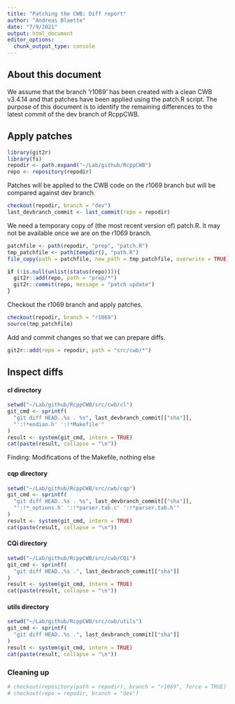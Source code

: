 ```yaml
---
title: "Patching the CWB: Diff report"
author: "Andreas Blaette"
date: "7/9/2021"
output: html_document
editor_options: 
  chunk_output_type: console
---
```


## About this document

We assume that the branch 'r1069' has been created with a clean CWB v3.4.14 and that patches have been applied using the patch.R script. The purpose of this document is to identify the remaining differences to the latest commit of the dev branch of RcppCWB.


## Apply patches

```r
library(git2r)
library(fs)
repodir <- path.expand("~/Lab/github/RcppCWB")
repo <- repository(repodir)
```

Patches will be applied to the CWB code on the r1069 branch but will be compared against dev branch.

```r
checkout(repodir, branch = "dev")
last_devbranch_commit <- last_commit(repo = repodir)
```

We need a temporary copy of (the most recent version of) patch.R. It may not be available once we are on the r1069 branch.

```r
patchfile <- path(repodir, "prep", "patch.R")
tmp_patchfile <- path(tempdir(), "path.R")
file_copy(path = patchfile, new_path = tmp_patchfile, overwrite = TRUE)
```


```r
if (!is.null(unlist(status(repo)))){
  git2r::add(repo, path = "prep/*")
  git2r::commit(repo, message = "patch update")
}
```

Checkout the r1069 branch and apply patches.

```r
checkout(repodir, branch = "r1069")
source(tmp_patchfile)
```

Add and commit changes so that we can prepare diffs.

```r
git2r::add(repo = repodir, path = "src/cwb/*")
```


## Inspect diffs

#### cl directory
  
```r
setwd("~/Lab/github/RcppCWB/src/cwb/cl")
git_cmd <- sprintf(
  "git diff HEAD..%s . %s", last_devbranch_commit[["sha"]],
  "':!*endian.h' ':!*Makefile'"
)
result <- system(git_cmd, intern = TRUE)
cat(paste(result, collapse = "\n"))
```
  Finding: Modifications of the Makefile, nothing else

#### cqp directory

```r
setwd("~/Lab/github/RcppCWB/src/cwb/cqp")
git_cmd <- sprintf(
  "git diff HEAD..%s . %s", last_devbranch_commit[["sha"]],
  "':!*_options.h' ':!*parser.tab.c' ':!*parser.tab.h'"
)
result <- system(git_cmd, intern = TRUE)
cat(paste(result, collapse = "\n"))
```


#### CQi directory

```r
setwd("~/Lab/github/RcppCWB/src/cwb/CQi")
git_cmd <- sprintf(
  "git diff HEAD..%s .", last_devbranch_commit[["sha"]]
)
result <- system(git_cmd, intern = TRUE)
cat(paste(result, collapse = "\n"))
```


#### utils directory
  
```r
setwd("~/Lab/github/RcppCWB/src/cwb/utils")
git_cmd <- sprintf(
  "git diff HEAD..%s .", last_devbranch_commit[["sha"]]
)
result <- system(git_cmd, intern = TRUE)
cat(paste(result, collapse = "\n"))
```


### Cleaning up

```r
# checkout(repository(path = repodir), branch = "r1069", force = TRUE)
# checkout(repo = repodir, branch = "dev")
```
